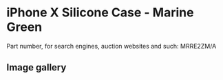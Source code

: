 # iPhone X Silicone Case - Marine Green

Part number, for search engines, auction websites and such: MRRE2ZM/A

## Image gallery

<div style={{ width: "768px" }}>
  <GalleryComponent
    images={[
      {
        original: "/everysource/MRRE2",
        thumbnail: "/everypreview/MRRE2",
      },
      {
        original: "/everysource/MRRE2_AV1_SILVER",
        thumbnail: "/everypreview/MRRE2_AV1_SILVER",
      },
      {
        original: "/everysource/MRRE2_AV1_SPACE_GRAY",
        thumbnail: "/everypreview/MRRE2_AV1_SPACE_GRAY",
      },
      {
        original: "/everysource/MRRE2_AV2",
        thumbnail: "/everypreview/MRRE2_AV2",
      }
    ]}
  />
</div>
